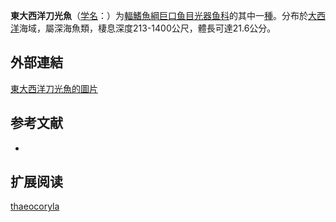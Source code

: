 {{Speciesbox
| name = 東大西洋刀光魚
| status = NE
| status_system = IUCN3.1
| image = 
| genus = Polymetme
| species = thaeocoryla
| authority = Parin & Borodulina, 1990
| synonyms = 
}}

'''東大西洋刀光魚'''（[[学名|学名]]：{{lang|la|''Polymetme thaeocoryla''}}）为[[輻鰭魚綱|輻鰭魚綱]][[巨口鱼目|巨口鱼目]][[光器鱼科|光器鱼科]]的其中一[[種|種]]。分布於[[大西洋|大西洋]]海域，屬深海魚類，棲息深度213-1400公尺，體長可達21.6公分。
==外部連結==
[http://fishbase.org/Photos/ThumbnailsSummary.php?ID=57353 東大西洋刀光魚的圖片] {{Wayback|url=http://fishbase.org/Photos/ThumbnailsSummary.php?ID=57353 |date=20160305134308 }}
== 参考文献 ==
{{refbegin}}
*{{FishBase_species|genus=Polymetme|species=thaeocoryla|year=2012|month=2}}
{{refend}}

== 扩展阅读 ==
{{refbegin}}
{{wikispecies-inline|Polymetme thaeocoryla|東大西洋刀光魚}}
{{refend}}
{{Taxonbar|from=Q2446025}}

[[Category:刀光鱼属|thaeocoryla]]